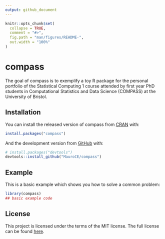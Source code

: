 ```yaml
---
output: github_document
---
```


<!-- README.md is generated from README.Rmd. Please edit that file -->

```r
knitr::opts_chunk$set(
  collapse = TRUE,
  comment = "#>",
  fig.path = "man/figures/README-",
  out.width = "100%"
)
```

# compass

<!-- badges: start -->
<!-- badges: end -->

The goal of compass is to exemplify a toy R package for the personal portfolio of the Statistical Computing 1 course attended by first year PhD students in Computational Statistics and Data Science (COMPASS) at the University of Bristol.

## Installation

You can install the released version of compass from [CRAN](https://CRAN.R-project.org) with:

``` r
install.packages("compass")
```

And the development version from [GitHub](https://github.com/) with:

``` r
# install.packages("devtools")
devtools::install_github("MauroCE/compass")
```
## Example

This is a basic example which shows you how to solve a common problem:

```r
library(compass)
## basic example code
```

## License
This project is licensed under the terms of the MIT license. 
The full license can be found [here](LICENSE.md).
